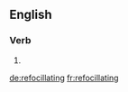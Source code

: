 ==English==

===Verb===
{{head|en}}

# {{present participle of|refocillate}}

[[de:refocillating]]
[[fr:refocillating]]